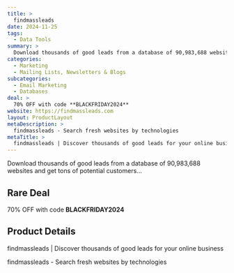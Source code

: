 ```yaml
---
title: >
  findmassleads
date: 2024-11-25
tags:
  - Data Tools
summary: >
  Download thousands of good leads from a database of 90,983,688 websites and get tons of potential customers...
categories:
  - Marketing
  - Mailing Lists, Newsletters & Blogs
subcategories:
  - Email Marketing
  - Databases
deal: >
  70% OFF with code **BLACKFRIDAY2024**
website: https://findmassleads.com
layout: ProductLayout
metaDescription: >
  findmassleads - Search fresh websites by technologies
metaTitle: >
  findmassleads | Discover thousands of good leads for your online business
---
```

Download thousands of good leads from a database of 90,983,688 websites and get tons of potential customers...

## Rare Deal

70% OFF with code **BLACKFRIDAY2024**

## Product Details
findmassleads | Discover thousands of good leads for your online business

findmassleads - Search fresh websites by technologies
